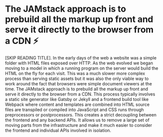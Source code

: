 
<Split>
  <h1>
    The JAMstack approach is to prebuild all the markup up front
    and serve it directly to the browser from a CDN ⚡️
  </h1>

  <CDN />
</Split>

<Notes>
  [SKIP READING TITLE]. In the early days of the web a website was
  a simple folder with HTML files exposed over HTTP. As the web
  evolved we began moving to a model in which a running program on
  the server would build the HTML on the fly for each visit. This
  was a much slower more complex process than serving static assets
  but it was also the only viable way to work around the fact that
  browsers were simple document viewers at the time. The JAMstack
  approach is to prebuild all the markup up front and serve it directly 
  to the browser from a CDN. This process typically involves a static
  site generator like Gatsby or Jekyll and a frontend build tool like
  Webpack where content and templates are combined into HTML source
  files are transpiled or compiled into JavaScript and CSS runs through
  preprocessors or postprocessors. This creates a strict decoupling
  between the frontend and any backend APIs. It allows us to remove a
  large set of moving parts from the infrastructure and make it much
  easier to consider the frontend and individual APIs involved in
  isolation.
</Notes>

